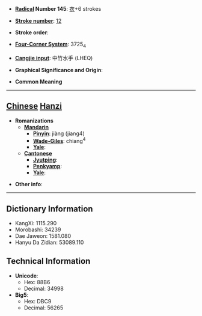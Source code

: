 * '''[[Wiktionary:Chinese radical index| Radical]] Number 145''': [[Wiktionary:Chinese radical index 衣|衣]]+6 strokes

* '''[[Wiktionary:Chinese total strokes index|Stroke number]]''': [[Wiktionary:Chinese total strokes index 12|12]]

* '''Stroke order''': 

* '''[[Wiktionary:Chinese four corner index|Four-Corner System]]''': 3725<sub>4</sub>

* '''[[Wiktionary:Chinese Cangjie index|Cangjie input]]''': 中竹水手 (LHEQ)

* '''Graphical Significance and Origin''': 

* '''Common Meaning'''

----

== [[Chinese]] [[Hanzi]] ==

* '''Romanizations'''
** '''[[Mandarin]]'''
*** '''[[Pinyin]]''': jiàng (jiang4)
*** '''[[Wade-Giles]]''': chiang<sup>4</sup>
*** '''[[Yale]]''': 
** '''[[Cantonese]]'''
*** '''[[Jyutping]]''':
*** '''[[Penkyamp]]''': 
*** '''[[Yale]]''': 

* '''Other info''': 

----

== Dictionary Information ==

* KangXi: 1115.290
* Morobashi: 34239
* Dae Jaweon: 1581.080
* Hanyu Da Zidian: 53089.110

== Technical Information ==

* '''Unicode''':
** Hex: 88B6
** Decimal: 34998
* '''Big5''':
** Hex: DBC9
** Decimal: 56265
